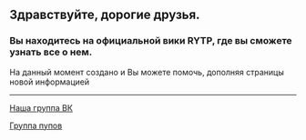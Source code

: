 <mainpage-leftcolumn-start/>

== '''Здравствуйте, дорогие друзья.''' ==

===Вы находитесь на официальной вики RYTP, где вы сможете узнать все о нем.===

На данный момент создано [[Служебная:Allpages|{{NUMBEROFARTICLES}}]] {{plural:{{NUMBEROFARTICLES}}|статья|статьи|статей}} и Вы можете помочь, дополняя страницы новой информацией
----

<mainpage-endcolumn/>
<mainpage-rightcolumn-start/>

[https://vk.com/ruspoopwiki Наша группа ВК]

[https://vk.com/russianpoop Группа пупов]

<mainpage-endcolumn/>